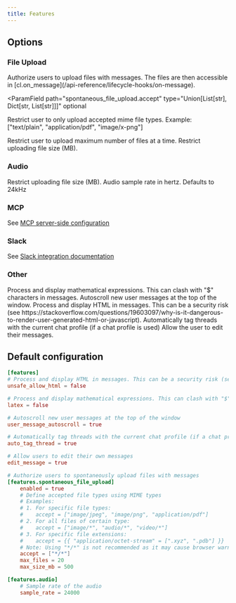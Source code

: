 ```yaml
---
title: Features
---
```


## Options

### File Upload

<ParamField path="spontaneous_file_upload.enabled" type="bool" optional>
  Authorize users to upload files with messages. The files are then accessible
  in [cl.on_message](/api-reference/lifecycle-hooks/on-message).
</ParamField>

<ParamField
  path="spontaneous_file_upload.accept"
  type="Union[List[str], Dict[str, List[str]]]"
  optional
>
  Restrict user to only upload accepted mime file types. Example: ["text/plain",
  "application/pdf", "image/x-png"]
</ParamField>

<ParamField path="spontaneous_file_upload.max_files" type="int" optional>
  Restrict user to upload maximum number of files at a time.
</ParamField>

<ParamField path="spontaneous_file_upload.max_size_mb" type="int" optional>
  Restrict uploading file size (MB).
</ParamField>

### Audio

<ParamField path="audio.enabled" type="bool" default={false}>
  Restrict uploading file size (MB).
</ParamField>

<ParamField path="audio.sample_rate" type="int" default={24000}>
  Audio sample rate in hertz. Defaults to 24kHz
</ParamField>

### MCP

See [MCP server-side configuration](/advanced-features/mcp#server-side-configuration-config-toml)

### Slack

See [Slack integration documentation](/deploy/slack)

### Other

<ParamField path="latex" type="bool" default={false}>
  Process and display mathematical expressions. This can clash with "$"
  characters in messages.
</ParamField>

<ParamField path="user_message_autoscroll" type="bool" default={true}>
  Autoscroll new user messages at the top of the window.
</ParamField>

<ParamField path="unsafe_allow_html" type="bool" default={false}>
  Process and display HTML in messages. This can be a security risk (see
  https://stackoverflow.com/questions/19603097/why-is-it-dangerous-to-render-user-generated-html-or-javascript).
</ParamField>

<ParamField path="auto_tag_thread" type="bool" default={true}>
  Automatically tag threads with the current chat profile (if a chat profile is
  used)
</ParamField>

<ParamField path="edit_message" type="bool" default={true}>
  Allow the user to edit their messages.
</ParamField>

## Default configuration

```toml
[features]
# Process and display HTML in messages. This can be a security risk (see https://stackoverflow.com/questions/19603097/why-is-it-dangerous-to-render-user-generated-html-or-javascript)
unsafe_allow_html = false

# Process and display mathematical expressions. This can clash with "$" characters in messages.
latex = false

# Autoscroll new user messages at the top of the window
user_message_autoscroll = true

# Automatically tag threads with the current chat profile (if a chat profile is used)
auto_tag_thread = true

# Allow users to edit their own messages
edit_message = true

# Authorize users to spontaneously upload files with messages
[features.spontaneous_file_upload]
    enabled = true
    # Define accepted file types using MIME types
    # Examples:
    # 1. For specific file types:
    #    accept = ["image/jpeg", "image/png", "application/pdf"]
    # 2. For all files of certain type:
    #    accept = ["image/*", "audio/*", "video/*"]
    # 3. For specific file extensions:
    #    accept = {{ "application/octet-stream" = [".xyz", ".pdb"] }}
    # Note: Using "*/*" is not recommended as it may cause browser warnings
    accept = ["*/*"]
    max_files = 20
    max_size_mb = 500

[features.audio]
    # Sample rate of the audio
    sample_rate = 24000
```
